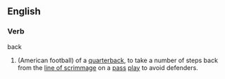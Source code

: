 ==English==
===Verb===
{{en-verb|drop}} back
#(American football) of a [[quarterback]], to take a number of steps back from the [[line of scrimmage]] on a [[pass]] [[play]] to avoid defenders.